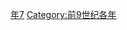 {{Catnav|頁面分類|历史|歷史時代|年|前9世纪各年}}

{{catmore}}

[[Category:前840年代|年7]]
[[Category:前9世纪各年|Category:前9世纪各年]]